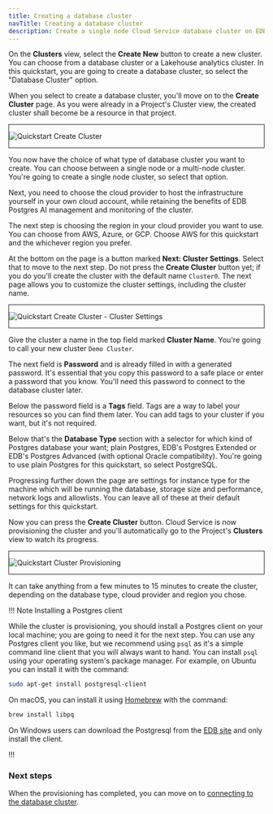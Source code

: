 ```yaml
---
title: Creating a database cluster
navTitle: Creating a database cluster
description: Create a single node Cloud Service database cluster on EDB Postgres AI.
---
```


On the **Clusters** view, select the **Create New** button to create a new cluster. You can choose from a database cluster or a Lakehouse analytics cluster. In this quickstart, you are going to create a database cluster, so select the "Database Cluster" option.

When you select to create a database cluster, you'll move on to the **Create Cluster** page. As you were already in a Project's Cluster view, the created cluster shall become be a resource in that project.

<div style="border: 1px solid;margin: 1em auto 1em">

![Quickstart Create Cluster](images/qs_create_cluster.png)

</div>

You now have the choice of what type of database cluster you want to create. You can choose between a single node or a multi-node cluster. You're going to create a single node cluster, so select that option.

Next, you need to choose the cloud provider to host the infrastructure yourself in your own cloud account, while retaining the benefits of EDB Postgres AI management and monitoring of the cluster. 

The next step is choosing the region in your cloud provider you want to use. You can choose from AWS, Azure, or GCP. Choose AWS for this quickstart and the whichever region you prefer.

At the bottom on the page is a button marked **Next: Cluster Settings**. Select that to move to the next step. Do not press the **Create Cluster** button yet; if you do you'll create the cluster with the default name `Cluster0`. The next page allows you to customize the cluster settings, including the cluster name.

<div style="border: 1px solid;margin: 1em auto 1em">

![Quickstart Create Cluster - Cluster Settings](images/qs_create_cluster_cluster_settings.png)

</div>

Give the cluster a name in the top field marked **Cluster Name**. You're going to call your new cluster `Demo Cluster`.

The next field is **Password** and is already filled in with a generated password. It's essential that you copy this password to a safe place or enter a password that you know. You'll need this password to connect to the database cluster later.

Below the password field is a **Tags** field. Tags are a way to label your resources so you can find them later. You can add tags to your cluster if you want, but it's not required.

Below that's the **Database Type** section with a selector for which kind of Postgres database your want; plain Postgres, EDB's Postgres Extended or EDB's Postgres Advanced (with optional Oracle compatibility). You're going to use plain Postgres for this quickstart, so select PostgreSQL.

Progressing further down the page are settings for instance type for the machine which will be running the database, storage size and performance, network logs and allowlists. You can leave all of these at their default settings for this quickstart.

Now you can press the **Create Cluster** button. Cloud Service is now provisioning the cluster and you'll automatically go to the Project's **Clusters** view to watch its progress. 

<div style="border: 1px solid;margin: 1em auto 1em">

![Quickstart Cluster Provisioning](images/qs_cluster_provisioning.png)

</div>

It can take anything from a few minutes to 15 minutes to create the cluster, depending on the database type, cloud provider and region you chose.

!!! Note Installing a Postgres client

While the cluster is provisioning, you should install a Postgres client on your local machine; you are going to need it for the next step. You can use any Postgres client you like, but we recommend using `psql` as it's a simple command line client that you will always want to hand. You can install `psql` using your operating system's package manager. For example, on Ubuntu you can install it with the command:

```bash
sudo apt-get install postgresql-client
```

On macOS, you can install it using [Homebrew](https://brew.sh) with the command:

```bash
brew install libpq
```

On Windows users can download the Postgresql from the [EDB site](https://www.enterprisedb.com/downloads/postgres-postgresql-downloads) and only install the client.

!!!

### Next steps

When the provisioning has completed, you can move on to [connecting to the database cluster](connecting_to_the_database_with_psql). 


